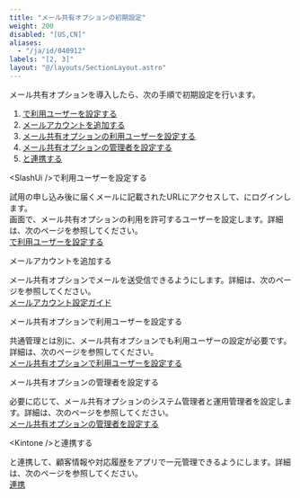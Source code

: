 ```yaml
---
title: "メール共有オプションの初期設定"
weight: 200
disabled: "[US,CN]"
aliases:
  - "/ja/id/040912"
labels: "[2, 3]"
layout: "@/layouts/SectionLayout.astro"
---
```




メール共有オプションを導入したら、次の手順で初期設定を行います。

<Listsummary>

1. [<SlashUi />で利用ユーザーを設定する](#m_list_setup_index_50)
1. [メールアカウントを追加する](#m_list_setup_index_10)
1. [メール共有オプションの利用ユーザーを設定する](#m_list_setup_index_30)
1. [メール共有オプションの管理者を設定する](#m_list_setup_index_40)
1. [<Kintone />と連携する](#m_list_setup_index_20)

</Listsummary>

<Heading id="m_list_setup_index_50">&lt;SlashUi /&gt;で利用ユーザーを設定する</Heading>

試用の申し込み後に届くメールに記載されたURLにアクセスして、<Service />にログインします。  
<SlashUi />画面で、メール共有オプションの利用を許可するユーザーを設定します。詳細は、次のページを参照してください。  
[<SlashUi />で利用ユーザーを設定する](/k/ja/id/040915.html#m_list_user_m_user_10)

<Heading id="m_list_setup_index_10">メールアカウントを追加する</Heading>

メール共有オプションでメールを送受信できるようにします。詳細は、次のページを参照してください。  
[メールアカウント設定ガイド](/k/ja/id/040901.html)

<Heading id="m_list_setup_index_30">メール共有オプションで利用ユーザーを設定する</Heading>

<Slash />共通管理とは別に、メール共有オプションでも利用ユーザーの設定が必要です。詳細は、次のページを参照してください。  
[メール共有オプションで利用ユーザーを設定する](/k/ja/id/040915.html#m_list_user_m_user_20)

<Heading id="m_list_setup_index_40">メール共有オプションの管理者を設定する</Heading>

必要に応じて、メール共有オプションのシステム管理者と運用管理者を設定します。詳細は、次のページを参照してください。  
[メール共有オプションの管理者を設定する](/k/ja/id/040916.html)

<Heading id="m_list_setup_index_20">&lt;Kintone /&gt;と連携する</Heading>

<Kintone />と連携して、顧客情報や対応履歴を<Kintone />アプリで一元管理できるようにします。詳細は、次のページを参照してください。  
[<Kintone />連携](/k/ja/id/040902.html)
